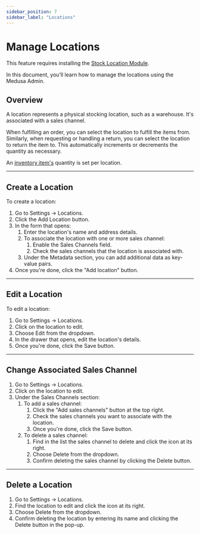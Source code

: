 ```yaml
---
sidebar_position: 7
sidebar_label: "Locations"
---
```



# Manage Locations

<Note>

This feature requires installing the [Stock Location Module](../../experimental/stock-location/index.mdx).

</Note>

In this document, you’ll learn how to manage the locations using the Medusa Admin.

## Overview

A location represents a physical stocking location, such as a warehouse. It's associated with a sales channel.

When fulfilling an order, you can select the location to fulfill the items from. Similarly, when requesting or handling a return, you can select the location to return the item to. This automatically increments or decrements the quantity as necessary.

An [inventory item's](../../inventory/index.mdx) quantity is set per location.

---

## Create a Location

<!-- TODO check info for correctness -->

To create a location:

1. Go to Settings → Locations.
2. Click the Add Location button.
3. In the form that opens:
    1. Enter the location's name and address details.
    2. To associate the location with one or more sales channel:
        1. Enable the Sales Channels field.
        2. Check the sales channels that the location is associated with.
    3. Under the Metadata section, you can add additional data as key-value pairs.
4. Once you're done, click the "Add location" button.

---

## Edit a Location

To edit a location:

1. Go to Settings → Locations.
2. Click on the location to edit.
3. Choose Edit from the dropdown.
4. In the drawer that opens, edit the location's details.
5. Once you're done, click the Save button.

---

## Change Associated Sales Channel

<!-- TODO check info for correctness -->

1. Go to Settings → Locations.
2. Click on the location to edit.
3. Under the Sales Channels section:
    1. To add a sales channel:
        1. Click the "Add sales channels" button at the top right.
        2. Check the sales channels you want to associate with the location.
        3. Once you're done, click the Save button.
    2. To delete a sales channel:
        1. Find in the list the sales channel to delete and click the <InlineIcon Icon={EllipsisHorizontal} alt="three-dots" /> icon at its right.
        2. Choose Delete from the dropdown.
        3. Confirm deleting the sales channel by clicking the Delete button.

---

## Delete a Location

1. Go to Settings → Locations.
2. Find the location to edit and click the <InlineIcon Icon={EllipsisHorizontal} alt="three-dots" /> icon at its right.
3. Choose Delete from the dropdown.
4. Confirm deleting the location by entering its name and clicking the Delete button in the pop-up.
